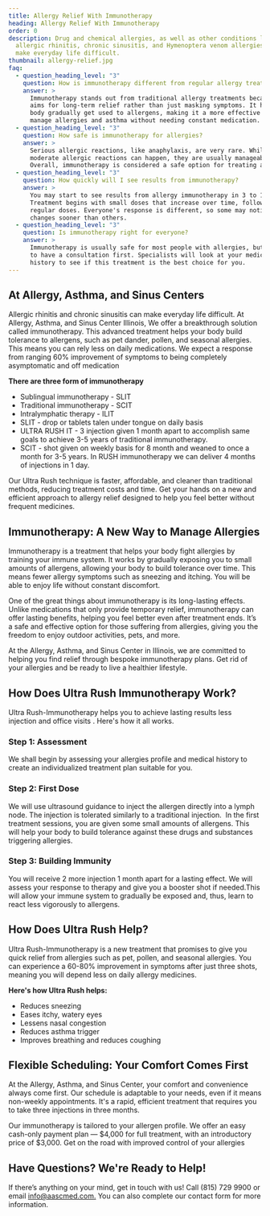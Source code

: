 ```yaml
---
title: Allergy Relief With Immunotherapy
heading: Allergy Relief With Immunotherapy
order: 0
description: Drug and chemical allergies, as well as other conditions like
  allergic rhinitis, chronic sinusitis, and Hymenoptera venom allergies, can
  make everyday life difficult.
thumbnail: allergy-relief.jpg
faq:
  - question_heading_level: "3"
    question: How is immunotherapy different from regular allergy treatments?
    answer: >
      Immunotherapy stands out from traditional allergy treatments because it
      aims for long-term relief rather than just masking symptoms. It helps your
      body gradually get used to allergens, making it a more effective way to
      manage allergies and asthma without needing constant medication.
  - question_heading_level: "3"
    question: How safe is immunotherapy for allergies?
    answer: >
      Serious allergic reactions, like anaphylaxis, are very rare. While mild to
      moderate allergic reactions can happen, they are usually manageable.
      Overall, immunotherapy is considered a safe option for treating allergies.
  - question_heading_level: "3"
    question: How quickly will I see results from immunotherapy?
    answer: >
      You may start to see results from allergy immunotherapy in 3 to 12 months.
      Treatment begins with small doses that increase over time, followed by
      regular doses. Everyone's response is different, so some may notice
      changes sooner than others.
  - question_heading_level: "3"
    question: Is immunotherapy right for everyone?
    answer: >
      Immunotherapy is usually safe for most people with allergies, but you need
      to have a consultation first. Specialists will look at your medical
      history to see if this treatment is the best choice for you.
---
```

## At Allergy, Asthma, and Sinus Centers

Allergic rhinitis and chronic sinusitis can make everyday life difficult. At Allergy, Asthma, and Sinus Center Illinois, We offer a breakthrough solution called immunotherapy. This advanced treatment helps your body build tolerance to allergens, such as pet dander, pollen, and seasonal allergies. This means you can rely less on daily medications. We expect a response from ranging 60% improvement of symptoms to being completely asymptomatic and off medication

**There are three form of immunotherapy** 

- Sublingual immunotherapy - SLIT 
- Traditional immunotherapy - SCIT
- Intralymphatic therapy - ILIT
- SLIT - drop or tablets talen under tongue on daily basis
- ULTRA RUSH IT - 3 injection given 1 month apart to accomplish same goals to achieve 3-5 years of traditional immunotherapy.
- SCIT - shot given on weekly basis for 8 month and weaned to once a month for 3-5 years. In RUSH immunotherapy we can deliver 4 months of injections in 1 day.

Our Ultra Rush technique is faster, affordable, and cleaner than traditional methods, reducing treatment costs and time. Get your hands on a new and efficient approach to allergy relief designed to help you feel better without frequent medicines.

<ButtonList />

## Immunotherapy: A New Way to Manage Allergies

Immunotherapy is a treatment that helps your body fight allergies by training your immune system. It works by gradually exposing you to small amounts of allergens, allowing your body to build tolerance over time. This means fewer allergy symptoms such as sneezing and itching. You will be able to enjoy life without constant discomfort.

One of the great things about immunotherapy is its long-lasting effects. Unlike medications that only provide temporary relief, immunotherapy can offer lasting benefits, helping you feel better even after treatment ends. It’s a safe and effective option for those suffering from allergies, giving you the freedom to enjoy outdoor activities, pets, and more.

At the Allergy, Asthma, and Sinus Center in Illinois, we are committed to helping you find relief through bespoke immunotherapy plans. Get rid of your allergies and be ready to live a healthier lifestyle. 

## How Does Ultra Rush Immunotherapy Work?

Ultra Rush-Immunotherapy helps you to achieve lasting results less injection and office visits . Here's how it all works.

### Step 1: Assessment

We shall begin by assessing your allergies profile and medical history to create an individualized treatment plan suitable for you.

### Step 2: First Dose

We will use ultrasound guidance to inject the allergen directly into a lymph node. The injection is tolerated similarly to a traditional injection.  In the first treatment sessions, you are given some small amounts of allergens. This will help your body to build tolerance against these drugs and substances triggering allergies.

### Step 3: Building Immunity

You will receive 2 more injection 1 month apart for a lasting effect. We will assess your response to therapy and give you a booster shot if needed.This will allow your immune system to gradually be exposed and, thus, learn to react less vigorously to allergens.

## How Does Ultra Rush Help?

Ultra Rush-Immunotherapy is a new treatment that promises to give you quick relief from allergies such as pet, pollen, and seasonal allergies. You can experience a 60-80% improvement in symptoms after just three shots, meaning you will depend less on daily allergy medicines.

**Here's how Ultra Rush helps:**

- Reduces sneezing
- Eases itchy, watery eyes
- Lessens nasal congestion
- Reduces asthma trigger
- Improves breathing and reduces coughing

## Flexible Scheduling: Your Comfort Comes First

At the Allergy, Asthma, and Sinus Center, your comfort and convenience always come first. Our schedule is adaptable to your needs, even if it means non-weekly appointments. It's a rapid, efficient treatment that requires you to take three injections in three months. 

Our immunotherapy is tailored to your allergen profile. We offer an easy cash-only payment plan — $4,000 for full treatment, with an introductory price of $3,000. Get on the road with improved control of your allergies

## Have Questions? We're Ready to Help!

If there’s anything on your mind, get in touch with us! Call (815) 729 9900 or email [info@aascmed.com.](info@aascmed.com.) You can also complete our contact form for more information.

<ContactBanner />
